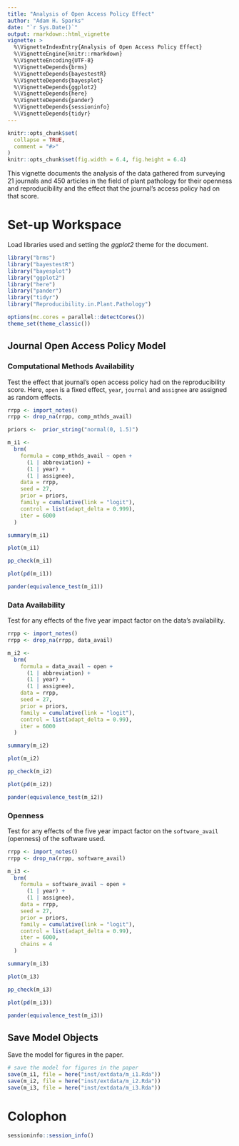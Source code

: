 ```yaml
---
title: "Analysis of Open Access Policy Effect"
author: "Adam H. Sparks"
date: "`r Sys.Date()`"
output: rmarkdown::html_vignette
vignette: >
  %\VignetteIndexEntry{Analysis of Open Access Policy Effect}
  %\VignetteEngine{knitr::rmarkdown}
  %\VignetteEncoding{UTF-8}
  %\VignetteDepends{brms}
  %\VignetteDepends{bayestestR}
  %\VignetteDepends{bayesplot}
  %\VignetteDepends{ggplot2}
  %\VignetteDepends{here}
  %\VignetteDepends{pander}
  %\VignetteDepends{sessioninfo}
  %\VignetteDepends{tidyr}
---
```


```r
knitr::opts_chunk$set(
  collapse = TRUE,
  comment = "#>"
)
knitr::opts_chunk$set(fig.width = 6.4, fig.height = 6.4)
```

This vignette documents the analysis of the data gathered from surveying 21 journals and 450 articles in the field of plant pathology for their openness and reproducibility and the effect that the journal's access policy had on that score.

# Set-up Workspace

Load libraries used and setting the *ggplot2* theme for the document.

```r
library("brms")
library("bayestestR")
library("bayesplot")
library("ggplot2")
library("here")
library("pander")
library("tidyr")
library("Reproducibility.in.Plant.Pathology")

options(mc.cores = parallel::detectCores())
theme_set(theme_classic())
```

## Journal Open Access Policy Model

### Computational Methods Availability

Test the effect that journal's open access policy had on the reproducibility score.
Here, `open` is a fixed effect, `year`, `journal` and `assignee` are assigned as random effects.

```r
rrpp <- import_notes()
rrpp <- drop_na(rrpp, comp_mthds_avail)

priors <-  prior_string("normal(0, 1.5)")

m_i1 <-
  brm(
    formula = comp_mthds_avail ~ open + 
      (1 | abbreviation) +
      (1 | year) +
      (1 | assignee),
    data = rrpp,
    seed = 27,
    prior = priors,
    family = cumulative(link = "logit"),
    control = list(adapt_delta = 0.999),
    iter = 6000
  )

summary(m_i1)

plot(m_i1)

pp_check(m_i1)

plot(pd(m_i1))

pander(equivalence_test(m_i1))
```

### Data Availability

Test for any effects of the five year impact factor on the data's availability.

```r
rrpp <- import_notes()
rrpp <- drop_na(rrpp, data_avail)

m_i2 <-
  brm(
    formula = data_avail ~ open + 
      (1 | abbreviation) +
      (1 | year) +
      (1 | assignee),
    data = rrpp,
    seed = 27,
    prior = priors,
    family = cumulative(link = "logit"),
    control = list(adapt_delta = 0.99),
    iter = 6000
  )

summary(m_i2)

plot(m_i2)

pp_check(m_i2)

plot(pd(m_i2))

pander(equivalence_test(m_i2))
```

### Openness

Test for any effects of the five year impact factor on the `software_avail` (openness) of the software used.

```r
rrpp <- import_notes()
rrpp <- drop_na(rrpp, software_avail)

m_i3 <-
  brm(
    formula = software_avail ~ open +
      (1 | year) +
      (1 | assignee),
    data = rrpp,
    seed = 27,
    prior = priors,
    family = cumulative(link = "logit"),
    control = list(adapt_delta = 0.99),
    iter = 6000,
    chains = 4
  )

summary(m_i3)

plot(m_i3)

pp_check(m_i3)

plot(pd(m_i3))

pander(equivalence_test(m_i3))
```

## Save Model Objects

Save the model for figures in the paper.

```r
# save the model for figures in the paper
save(m_i1, file = here("inst/extdata/m_i1.Rda"))
save(m_i2, file = here("inst/extdata/m_i2.Rda"))
save(m_i3, file = here("inst/extdata/m_i3.Rda"))
```

# Colophon

```r
sessioninfo::session_info()
```
